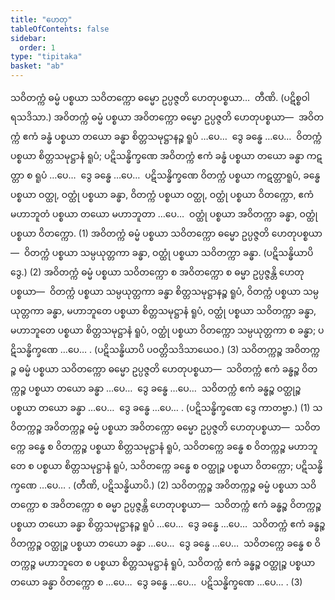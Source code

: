 ```yaml
---
title: "ဟေတု"
tableOfContents: false
sidebar:
  order: 1
type: "tipitaka"
basket: "ab"
---
```



<DynamicBreadcrumb />

<Division number="110">

<Paragraph number="4304">
သဝိတက္ကံ ဓမ္မံ ပစ္စယာ သဝိတက္ကော ဓမ္မော ဥပ္ပဇ္ဇတိ ဟေတုပစ္စယာ…  တီဏိ. (ပဋိစ္စဝါရသဒိသာ.)
</Paragraph>

<Paragraph number="4305">
အဝိတက္ကံ ဓမ္မံ ပစ္စယာ အဝိတက္ကော ဓမ္မော ဥပ္ပဇ္ဇတိ ဟေတုပစ္စယာ—  အဝိတက္ကံ ဧကံ ခန္ဓံ ပစ္စယာ တယော ခန္ဓာ စိတ္တသမုဋ္ဌာနဉ္စ ရူပံ …ပေ…  ဒွေ ခန္ဓေ …ပေ…  ဝိတက္ကံ ပစ္စယာ စိတ္တသမုဋ္ဌာနံ ရူပံ; ပဋိသန္ဓိက္ခဏေ အဝိတက္ကံ ဧကံ ခန္ဓံ ပစ္စယာ တယော ခန္ဓာ ကဋတ္တာ စ ရူပံ …ပေ…  ဒွေ ခန္ဓေ …ပေ…  ပဋိသန္ဓိက္ခဏေ ဝိတက္ကံ ပစ္စယာ ကဋတ္တာရူပံ, ခန္ဓေ ပစ္စယာ ဝတ္ထု, ဝတ္ထုံ ပစ္စယာ ခန္ဓာ, ဝိတက္ကံ ပစ္စယာ ဝတ္ထု, ဝတ္ထုံ ပစ္စယာ ဝိတက္ကော, ဧကံ မဟာဘူတံ ပစ္စယာ တယော မဟာဘူတာ …ပေ…  ဝတ္ထုံ ပစ္စယာ အဝိတက္ကာ ခန္ဓာ, ဝတ္ထုံ ပစ္စယာ ဝိတက္ကော. (1)
</Paragraph>

<Paragraph number="4306">
အဝိတက္ကံ ဓမ္မံ ပစ္စယာ သဝိတက္ကော ဓမ္မော ဥပ္ပဇ္ဇတိ ဟေတုပစ္စယာ—  ဝိတက္ကံ ပစ္စယာ သမ္ပယုတ္တကာ ခန္ဓာ, ဝတ္ထုံ ပစ္စယာ သဝိတက္ကာ ခန္ဓာ. (ပဋိသန္ဓိယာပိ ဒွေ.) (2)
</Paragraph>

<Paragraph number="4307">
အဝိတက္ကံ ဓမ္မံ ပစ္စယာ သဝိတက္ကော စ အဝိတက္ကော စ ဓမ္မာ ဥပ္ပဇ္ဇန္တိ ဟေတုပစ္စယာ—  ဝိတက္ကံ ပစ္စယာ သမ္ပယုတ္တကာ ခန္ဓာ စိတ္တသမုဋ္ဌာနဉ္စ ရူပံ, ဝိတက္ကံ ပစ္စယာ သမ္ပယုတ္တကာ ခန္ဓာ, မဟာဘူတေ ပစ္စယာ စိတ္တသမုဋ္ဌာနံ ရူပံ, ဝတ္ထုံ ပစ္စယာ သဝိတက္ကာ ခန္ဓာ, မဟာဘူတေ ပစ္စယာ စိတ္တသမုဋ္ဌာနံ ရူပံ, ဝတ္ထုံ ပစ္စယာ ဝိတက္ကော သမ္ပယုတ္တကာ စ ခန္ဓာ; ပဋိသန္ဓိက္ခဏေ …ပေ… . (ပဋိသန္ဓိယာပိ ပဝတ္တိသဒိသာယေဝ.) (3)
</Paragraph>

</Division>
<Division number="111">

<Paragraph number="4308">
သဝိတက္ကဉ္စ အဝိတက္ကဉ္စ ဓမ္မံ ပစ္စယာ သဝိတက္ကော ဓမ္မော ဥပ္ပဇ္ဇတိ ဟေတုပစ္စယာ—  သဝိတက္ကံ ဧကံ ခန္ဓဉ္စ ဝိတက္ကဉ္စ ပစ္စယာ တယော ခန္ဓာ …ပေ…  ဒွေ ခန္ဓေ …ပေ…  သဝိတက္ကံ ဧကံ ခန္ဓဉ္စ ဝတ္ထုဉ္စ ပစ္စယာ တယော ခန္ဓာ …ပေ…  ဒွေ ခန္ဓေ …ပေ… . (ပဋိသန္ဓိက္ခဏေ ဒွေ ကာတဗ္ဗာ.) (1)
</Paragraph>

<Paragraph number="4309">
သဝိတက္ကဉ္စ အဝိတက္ကဉ္စ ဓမ္မံ ပစ္စယာ အဝိတက္ကော ဓမ္မော ဥပ္ပဇ္ဇတိ ဟေတုပစ္စယာ—  သဝိတက္ကေ ခန္ဓေ စ ဝိတက္ကဉ္စ ပစ္စယာ စိတ္တသမုဋ္ဌာနံ ရူပံ, သဝိတက္ကေ ခန္ဓေ စ ဝိတက္ကဉ္စ မဟာဘူတေ စ ပစ္စယာ စိတ္တသမုဋ္ဌာနံ ရူပံ, သဝိတက္ကေ ခန္ဓေ စ ဝတ္ထုဉ္စ ပစ္စယာ ဝိတက္ကော; ပဋိသန္ဓိက္ခဏေ …ပေ… . (တီဏိ, ပဋိသန္ဓိယာပိ.) (2)
</Paragraph>

<Paragraph number="4310">
သဝိတက္ကဉ္စ အဝိတက္ကဉ္စ ဓမ္မံ ပစ္စယာ သဝိတက္ကော စ အဝိတက္ကော စ ဓမ္မာ ဥပ္ပဇ္ဇန္တိ ဟေတုပစ္စယာ—  သဝိတက္ကံ ဧကံ ခန္ဓဉ္စ ဝိတက္ကဉ္စ ပစ္စယာ တယော ခန္ဓာ စိတ္တသမုဋ္ဌာနဉ္စ ရူပံ …ပေ…  ဒွေ ခန္ဓေ …ပေ…  သဝိတက္ကံ ဧကံ ခန္ဓဉ္စ ဝိတက္ကဉ္စ ဝတ္ထုဉ္စ ပစ္စယာ တယော ခန္ဓာ …ပေ…  ဒွေ ခန္ဓေ …ပေ…  သဝိတက္ကေ ခန္ဓေ စ ဝိတက္ကဉ္စ မဟာဘူတေ စ ပစ္စယာ စိတ္တသမုဋ္ဌာနံ ရူပံ, သဝိတက္ကံ ဧကံ ခန္ဓဉ္စ ဝတ္ထုဉ္စ ပစ္စယာ တယော ခန္ဓာ ဝိတက္ကော စ …ပေ…  ဒွေ ခန္ဓေ …ပေ…  ပဋိသန္ဓိက္ခဏေ …ပေ… . (3)
</Paragraph>
</Division>